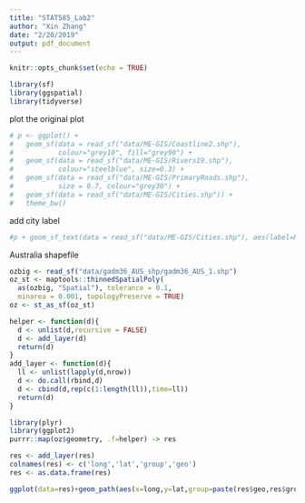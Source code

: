 ```yaml
---
title: "STAT585_Lab2"
author: "Xin Zhang"
date: "2/20/2019"
output: pdf_document
---
```


```r
knitr::opts_chunk$set(echo = TRUE)
```

```r
library(sf)
library(ggspatial)
library(tidyverse)
```

plot the original plot
```r
# p <- ggplot() +
#   geom_sf(data = read_sf("data/ME-GIS/Coastline2.shp"), 
#           colour="grey10", fill="grey90") +
#   geom_sf(data = read_sf("data/ME-GIS/Rivers19.shp"), 
#           colour="steelblue", size=0.3) +
#   geom_sf(data = read_sf("data/ME-GIS/PrimaryRoads.shp"), 
#           size = 0.7, colour="grey30") +
#   geom_sf(data = read_sf("data/ME-GIS/Cities.shp")) +
#   theme_bw()
```

add city label
```r
#p + geom_sf_text(data = read_sf("data/ME-GIS/Cities.shp"), aes(label=Name)) + annotation_scale() + annotation_north_arrow(which_north = "true", location = "true", style = north_arrow_nautical())
```

Australia shapefile

```r
ozbig <- read_sf("data/gadm36_AUS_shp/gadm36_AUS_1.shp")
oz_st <- maptools::thinnedSpatialPoly(
  as(ozbig, "Spatial"), tolerance = 0.1, 
  minarea = 0.001, topologyPreserve = TRUE)
oz <- st_as_sf(oz_st)
```

```r
helper <- function(d){
  d <- unlist(d,recursive = FALSE)
  d <- add_layer(d)
  return(d)
}
add_layer <- function(d){
  ll <- unlist(lapply(d,nrow))
  d <- do.call(rbind,d)
  d <- cbind(d,rep(c(1:length(ll)),time=ll))
  return(d)
}

library(plyr)
library(ggplot2)
purrr::map(oz$geometry, .f=helper) -> res

res <- add_layer(res)
colnames(res) <- c('long','lat','group','geo')
res <- as.data.frame(res)

ggplot(data=res)+geom_path(aes(x=long,y=lat,group=paste(res$geo,res$group,sep='.')))
```





